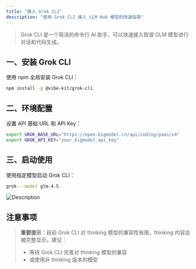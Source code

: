 ```yaml
---
title: "接入 Grok CLI"
description: "使用 Grok CLI 接入 LLM Hub 模型的快速指南"
---
```


> Grok CLI 是一个简洁的命令行 AI 助手，可以快速接入智谱 GLM 模型进行对话和代码生成。

## 一、安装 Grok CLI

使用 npm 全局安装 Grok CLI：

```bash
npm install -g @vibe-kit/grok-cli
```

## 二、环境配置

设置 API 基础 URL 和 API Key：

```bash
export GROK_BASE_URL="https://open.bigmodel.cn/api/coding/paas/v4"
export GROK_API_KEY="your_bigmodel_api_key"
```

## 三、启动使用

使用指定模型启动 Grok CLI：

```bash
grok --model glm-4.5
```

![Description](https://cdn.bigmodel.cn/markdown/1753631674840gemini-4.png?attname=gemini-4.png)

## 注意事项

> **重要提示**：目前 Grok CLI 对 thinking 模型的兼容性有限，thinking 内容会被完整显示。建议：
>
> - 等待 Grok CLI 完善对 thinking 模型的兼容
> - 或使用非 thinking 版本的模型